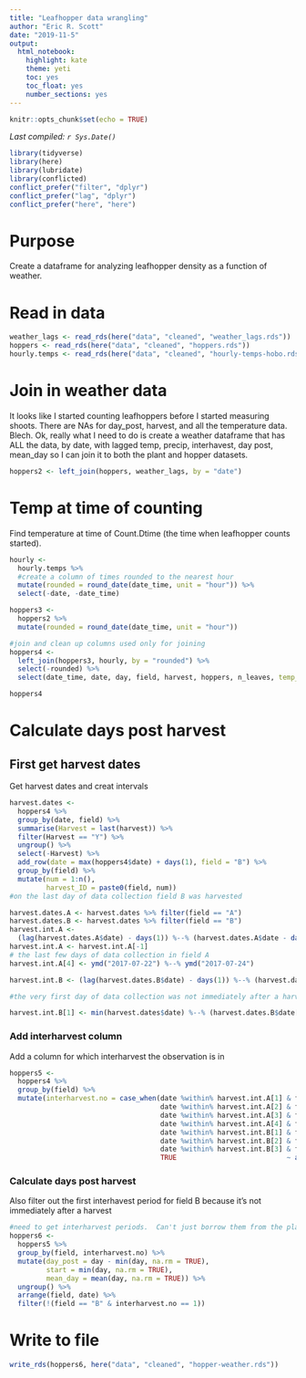 ```yaml
---
title: "Leafhopper data wrangling"
author: "Eric R. Scott"
date: "2019-11-5"
output: 
  html_notebook: 
    highlight: kate
    theme: yeti
    toc: yes
    toc_float: yes
    number_sections: yes
---
```


```r
knitr::opts_chunk$set(echo = TRUE)
```

*Last compiled: `r Sys.Date()`*

```r
library(tidyverse)
library(here)
library(lubridate)
library(conflicted)
conflict_prefer("filter", "dplyr")
conflict_prefer("lag", "dplyr")
conflict_prefer("here", "here")
```

# Purpose

Create a dataframe for analyzing leafhopper density as a function of weather.

# Read in data

```r
weather_lags <- read_rds(here("data", "cleaned", "weather_lags.rds"))
hoppers <- read_rds(here("data", "cleaned", "hoppers.rds"))
hourly.temps <- read_rds(here("data", "cleaned", "hourly-temps-hobo.rds"))
```

# Join in weather data

It looks like I started counting leafhoppers before I started measuring shoots.  There are NAs for day_post, harvest, and all the temperature data.  Blech.  Ok, really what I need to do is create a weather dataframe that has ALL the data, by date, with lagged temp, precip, interhavest, day post, mean_day so I can join it to both the plant and hopper datasets.

```r
hoppers2 <- left_join(hoppers, weather_lags, by = "date")
```

# Temp at time of counting
Find temperature at time of Count.Dtime (the time when leafhopper counts started).

```r
hourly <-
  hourly.temps %>%
  #create a column of times rounded to the nearest hour
  mutate(rounded = round_date(date_time, unit = "hour")) %>% 
  select(-date, -date_time)

hoppers3 <-
  hoppers2 %>% 
  mutate(rounded = round_date(date_time, unit = "hour"))

#join and clean up columns used only for joining
hoppers4 <-
  left_join(hoppers3, hourly, by = "rounded") %>% 
  select(-rounded) %>% 
  select(date_time, date, day, field, harvest, hoppers, n_leaves, temp_at_count = temp_c, everything())

hoppers4
```

# Calculate days post harvest

## First get harvest dates

Get harvest dates and creat intervals
```r
harvest.dates <-
  hoppers4 %>% 
  group_by(date, field) %>% 
  summarise(Harvest = last(harvest)) %>% 
  filter(Harvest == "Y") %>% 
  ungroup() %>%
  select(-Harvest) %>% 
  add_row(date = max(hoppers4$date) + days(1), field = "B") %>% 
  group_by(field) %>%
  mutate(num = 1:n(),
         harvest_ID = paste0(field, num))
#on the last day of data collection field B was harvested

harvest.dates.A <- harvest.dates %>% filter(field == "A")
harvest.dates.B <- harvest.dates %>% filter(field == "B")
harvest.int.A <-
  (lag(harvest.dates.A$date) - days(1)) %--% (harvest.dates.A$date - days(1))
harvest.int.A <- harvest.int.A[-1]
# the last few days of data collection in field A
harvest.int.A[4] <- ymd("2017-07-22") %--% ymd("2017-07-24")

harvest.int.B <- (lag(harvest.dates.B$date) - days(1)) %--% (harvest.dates.B$date - days(1))

#the very first day of data collection was not immediately after a harvest.  Add that interval manually.

harvest.int.B[1] <- min(harvest.dates$date) %--% (harvest.dates.B$date[1] - days(1))
```

### Add interharvest column

Add a column for which interharvest the observation is in

```r
hoppers5 <-
  hoppers4 %>% 
  group_by(field) %>% 
  mutate(interharvest.no = case_when(date %within% harvest.int.A[1] & field == "A" ~ 1,
                                     date %within% harvest.int.A[2] & field == "A" ~ 2,
                                     date %within% harvest.int.A[3] & field == "A" ~ 3,
                                     date %within% harvest.int.A[4] & field == "A" ~ 4,
                                     date %within% harvest.int.B[1] & field == "B" ~ 1,
                                     date %within% harvest.int.B[2] & field == "B" ~ 2,
                                     date %within% harvest.int.B[3] & field == "B" ~ 3,
                                     TRUE                           ~ as.numeric(NA)) %>% as.factor())
```

### Calculate days post harvest

Also filter out the first interhavest period for field B because it's not immediately after a harvest

```r
#need to get interharvest periods.  Can't just borrow them from the plant data.
hoppers6 <-
  hoppers5 %>%
  group_by(field, interharvest.no) %>% 
  mutate(day_post = day - min(day, na.rm = TRUE),
         start = min(day, na.rm = TRUE),
         mean_day = mean(day, na.rm = TRUE)) %>%
  ungroup() %>% 
  arrange(field, date) %>% 
  filter(!(field == "B" & interharvest.no == 1))
```

# Write to file

```r
write_rds(hoppers6, here("data", "cleaned", "hopper-weather.rds"))
```





